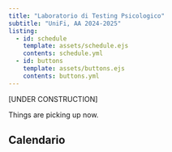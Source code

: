 ```yaml
---
title: "Laboratorio di Testing Psicologico"
subtitle: "UniFi, AA 2024-2025"
listing:
  - id: schedule
    template: assets/schedule.ejs
    contents: schedule.yml
  - id: buttons
    template: assets/buttons.ejs
    contents: buttons.yml
---
```


::: {#buttons}
:::

[UNDER CONSTRUCTION]


::: {.callout-note title="Benvenuti alla Settimana 1 del corso B033300"}
:::

::: {.callout-note title="Benvenuti alla Settimana 2"}
Things are picking up now.
:::

## Calendario

::: {#schedule}
:::


